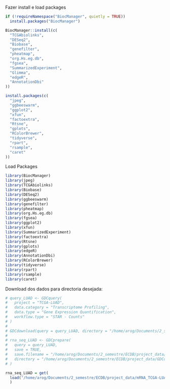 Fazer install e load packages

```r

if (!requireNamespace("BiocManager", quietly = TRUE))
  install.packages("BiocManager")

BiocManager::install(c(
  "TCGAbiolinks",
  "DESeq2",
  "Biobase",
  "genefilter",
  "pheatmap",
  "org.Hs.eg.db",
  "fgsea",
  "SummarizedExperiment",
  "Glimma",
  "edgeR",
  "AnnotationDbi"
))

install.packages(c(
  "jpeg",
  "ggbeeswarm",
  "ggplot2",
  "xfun",
  "factoextra",
  "Rtsne",
  "gplots",
  "RColorBrewer",
  "tidyverse",
  "rpart",
  "rsample",
  "caret"
))

```

Load Packages
```r
library(BiocManager)
library(jpeg)
library(TCGAbiolinks)
library(Biobase)
library(DESeq2)
library(ggbeeswarm)
library(genefilter)
library(pheatmap)
library(org.Hs.eg.db)
library(fgsea)
library(ggplot2)
library(xfun)
library(SummarizedExperiment) 
library(factoextra)
library(Rtsne)
library(gplots)
library(edgeR)
library(AnnotationDbi)
library(RColorBrewer)
library(tidyverse)
library(rpart)
library(rsample)
library(caret)
```

Download dos dados para directoria desejada:
```r

# query_LUAD <- GDCquery(
#   project = "TCGA-LUAD",
#   data.category = "Transcriptome Profiling",
#   data.type = "Gene Expression Quantification",
#   workflow.type = "STAR - Counts"
# )
# 
# GDCdownload(query = query_LUAD, directory = "/home/arog/Documents/2_semestre/ECDB/project_data/GDCdata")
# 
# rna_seq_LUAD <- GDCprepare(
#   query = query_LUAD,
#   save = TRUE,
#   save.filename = "/home/arog/Documents/2_semestre/ECDB/project_data/mRNA_TCGA-LUAD.rda",
#   directory = "/home/arog/Documents/2_semestre/ECDB/project_data/GDCdata"
# )

rna_seq_LUAD = get(
  load("/home/arog/Documents/2_semestre/ECDB/project_data/mRNA_TCGA-LUAD.rda")
  )
```



